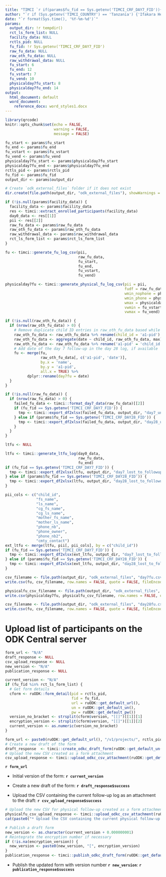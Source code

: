 ```yaml
---
title: "TIMCI `r if(params$fu_fid == Sys.getenv('TIMCI_CRF_DAY7_FID')){'Day 7'} else if(params$fu_fid == Sys.getenv('TIMCI_CRF_DAY28_FID')){'Day 28'}` follow-up - Daily log"
author: "`r if (Sys.getenv('TIMCI_COUNTRY') == 'Tanzania') {'Ifakara Health Institute (IHI)'} else if (Sys.getenv('TIMCI_COUNTRY') == 'India') {'King George s Medical University (KGMU)'} else if (Sys.getenv('TIMCI_COUNTRY') == 'Senegal') {'Université Cheikh Anta Diop de Dakar (UCAD)'} else if (Sys.getenv('TIMCI_COUNTRY') == 'Kenya') {'University of Nairobi (UoN)'} else if (Sys.getenv('TIMCI_COUNTRY') == 'Myanmar') {'Burnet Institute (BI)'} else {'Swiss Tropical and Public Health Institute (Swiss TPH)'}`"
date: "`r format(Sys.time(), '%Y-%m-%d')`"
params:
  output_dir: !r tempdir()
  rct_ls_form_list: NULL
  facility_data: NULL
  rctls_pid: NULL
  fu_fid: !r Sys.getenv('TIMCI_CRF_DAY7_FID')
  raw_fu_data: NULL
  raw_oth_fu_data: NULL
  raw_withdrawal_data: NULL
  fu_start: 6
  fu_end: 12
  fu_vstart: 7
  fu_vend: 10
  physicalday7fu_start: 8
  physicalday7fu_end: 14
output:
  html_document: default
  word_document:
    reference_docx: word_styles1.docx
---
```


```r
library(qrcode)
knitr::opts_chunk$set(echo = FALSE,
                      warning = FALSE,
                      message = FALSE)
```

```r
fu_start <- params$fu_start
fu_end <- params$fu_end
fu_vstart <- params$fu_vstart
fu_vend <- params$fu_vend
physicalday7fu_start <- params$physicalday7fu_start
physicalday7fu_end <- params$physicalday7fu_end
rctls_pid <- params$rctls_pid
fu_fid <- params$fu_fid
output_dir <- params$output_dir

# Create `odk_external_files` folder if it does not exist
dir.create(file.path(output_dir, "odk_external_files"), showWarnings = FALSE)

if (!is.null(params$facility_data)) {
  facility_data <- params$facility_data
  res <- timci::extract_enrolled_participants(facility_data)
  day0_data <- res[[1]]
  pii <- res[[2]]
  raw_fu_data <- params$raw_fu_data
  raw_oth_fu_data <- params$raw_oth_fu_data
  raw_withdrawal_data <- params$raw_withdrawal_data
  rct_ls_form_list <- params$rct_ls_form_list
}
```

```r
fu <- timci::generate_fu_log_csv(pii,
                                 raw_fu_data,
                                 fu_start,
                                 fu_end,
                                 fu_vstart,
                                 fu_vend)
```

```r
physicalday7fu <- timci::generate_physical_fu_log_csv(pii = pii,
                                                      fudf = raw_fu_data,
                                                      wmin_nophone = physicalday7fu_start,
                                                      wmin_phone = physicalday7fu_start,
                                                      wmax = physicalday7fu_end,
                                                      vwmin = fu_vstart,
                                                      vwmax = fu_vend)
```

```r
if (!is.null(raw_oth_fu_data)) {
  if (nrow(raw_oth_fu_data) > 0) {
    # Remove duplicate child ID entries in raw_oth_fu_data based while keeping the most recent date
    raw_oth_fu_data <- raw_oth_fu_data %>% rename(child_id = 'a1-pid')
    raw_oth_fu_data <- aggregate(date ~ child_id, raw_oth_fu_data, max)
    raw_oth_fu_data <- raw_oth_fu_data %>% rename('a1-pid' = 'child_id')
    # Add date of the day 7 follow-up in the day 28 log, if available
    fu <- merge(fu,
                raw_oth_fu_data[, c('a1-pid', 'date')],
                by.x = 'name',
                by.y = 'a1-pid',
                all.x = TRUE) %>%
          dplyr::rename(day7fu = date)
  }
}
```

```r
if (!is.null(raw_fu_data)) {
  if (nrow(raw_fu_data) > 0) {
    failed_fu_data <- timci::format_day7_data(raw_fu_data)[[2]]
    if (fu_fid == Sys.getenv('TIMCI_CRF_DAY7_FID')) {
      tmp <- timci::export_df2xlsx(failed_fu_data, output_dir, "day7_unsuccessful_calls")
    } else if (params$fu_fid == Sys.getenv('TIMCI_CRF_DAY28_FID')) {
      tmp <- timci::export_df2xlsx(failed_fu_data, output_dir, "day28_unsuccessful_calls")
    }
  }
}
```

```r
ltfu <- NULL
```

```r
ltfu <- timci::generate_ltfu_log(day0_data,
                                 raw_fu_data,
                                 fu_end)
if (fu_fid == Sys.getenv('TIMCI_CRF_DAY7_FID')) {
  tmp <- timci::export_df2xlsx(ltfu, output_dir, "day7_lost_to_followup")
} else if (params$fu_fid == Sys.getenv('TIMCI_CRF_DAY28_FID')) {
  tmp <- timci::export_df2xlsx(ltfu, output_dir, "day28_lost_to_followup")
}
```

```r
pii_cols <- c("child_id",
              "fs_name",
              "ls_name",
              "cg_fs_name",
              "cg_ls_name",
              "mother_fs_name",
              "mother_ls_name",
              "phone_nb",
              "phone_owner",
              "phone_nb2",
              "cmty_contact")
ext_ltfu <- merge(ltfu, pii[, pii_cols], by = c("child_id"))
if (fu_fid == Sys.getenv('TIMCI_CRF_DAY7_FID')) {
  tmp <- timci::export_df2xlsx(ext_ltfu, output_dir, "day7_lost_to_followup_incl_pii")
} else if (params$fu_fid == Sys.getenv('TIMCI_CRF_DAY28_FID')) {
  tmp <- timci::export_df2xlsx(ext_ltfu, output_dir, "day28_lost_to_followup_incl_pii")
}
```

```r
csv_filename <- file.path(output_dir, "odk_external_files", "day7fu.csv")
write.csv(fu, csv_filename, row.names = FALSE, quote = FALSE, fileEncoding = "UTF-8")
```

```r
physicalfu_csv_filename <- file.path(output_dir, "odk_external_files", "day7physicalfu.csv")
write.csv(physicalday7fu, physicalfu_csv_filename, row.names = FALSE, quote = FALSE, fileEncoding = "UTF-8")
```

```r
csv_filename <- file.path(output_dir, "odk_external_files", "day28fu.csv")
write.csv(fu, csv_filename, row.names = FALSE, quote = FALSE, fileEncoding = "UTF-8")
```

# Upload list of participants on the ODK Central server

```r
form_url <- "N/A"
draft_response <- NULL
csv_upload_response <- NULL
new_version <- "N/A"
publication_response <- NULL
```

```r
current_version <- "N/A"
if (fu_fid %in% rct_ls_form_list) {
  # Get form details
  cform <- ruODK::form_detail(pid = rctls_pid,
                              fid = fu_fid,
                              url = ruODK::get_default_url(),
                              un = ruODK::get_default_un(),
                              pw = ruODK::get_default_pw())
  version_no_bracket <- strsplit(cform$version, "[[]")[[1]][1]
  encryption_version <- strsplit(cform$version, "[[]")[[1]][2]
  current_version <- as.numeric(version_no_bracket)
}
```

```r
form_url <- paste0(ruODK::get_default_url(), "/v1/projects/", rctls_pid, "/forms/", fu_fid)
# Create a new draft of the form
draft_response  <- timci::create_odkc_draft_form(ruODK::get_default_un(), ruODK::get_default_pw(), form_url)
# Upload the new CSV created as a form attachment
csv_upload_response <- timci::upload_odkc_csv_attachment(ruODK::get_default_un(), ruODK::get_default_pw(), form_url, csv_filename)
```

**`r form_url`**

* Initial version of the form: **`r current_version`**

* Create a new draft of the form: **`r draft_response$success`**

* Upload the CSV containing the current follow-up log as an attachment to the draft: **`r csv_upload_response$success`**

```r
# Upload the new CSV for physical follow-up created as a form attachment
physicalfu_csv_upload_response <- timci::upload_odkc_csv_attachment(ruODK::get_default_un(), ruODK::get_default_pw(), form_url, physicalfu_csv_filename)
cat(paste0("* Upload the CSV containing the current physical follow-up log as an attachment to the draft: **", physicalfu_csv_upload_response$success, "**"))
```

```r
# Publish a draft form
new_version <- as.character(current_version + 0.000000001)
# Reintegrate the encryption number if necessary
if (!is.na(encryption_version)) {
  new_version <- paste0(new_version, "[", encryption_version)
}
publication_response <- timci::publish_odkc_draft_form(ruODK::get_default_un(), ruODK::get_default_pw(), form_url, new_version)
```

* Publish the updated form with version number **`r new_version`**: **`r publication_response$success`**
